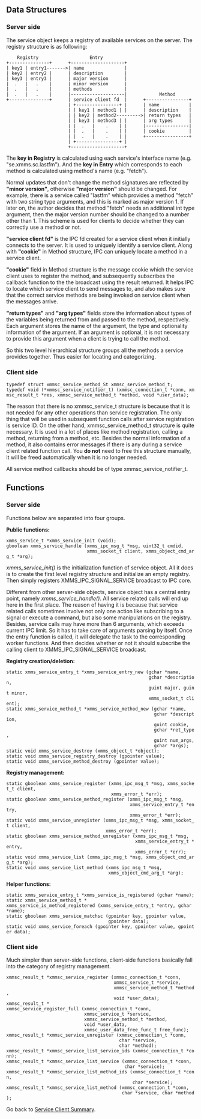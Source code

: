 ==Data Structures==

===Server side===

The service object keeps a registry of available services on the server.  The registry structure is as following:

     Registry                   Entry         
 +---------------+      +--------------------+
 | key1 | entry1------->| name               |
 | key2 | entry2 |      | description        |
 | key3 | entry3 |      | major version      |
 |  .   |   .    |      | minor version      |
 |  .   |   .    |      | methods            |
 |  .   |   .    |      |--------------------|            Method
 +---------------+      | service client fd  |      +----------------+
                        | +----------------+ |      | name           |
                        | | key1 | method1 | |      | description    |
                        | | key2 | method2--------->| return types   |
                        | | key3 | method3 | |      | arg types      |
                        | |  .   |    .    | |      |----------------|
                        | |  .   |    .    | |      | cookie         |
                        | |  .   |    .    | |      +----------------+
                        | +----------------+ |
                        +--------------------+

The '''key in Registry''' is calculated using each service's interface name (e.g. "se.xmms.sc.lastfm").  And the '''key in Entry''' which corresponds to each method is calculated using method's name (e.g. "fetch").

Normal updates that don't change the method signatures are reflected by '''"minor version"''', otherwise '''"major version"''' should be changed.  For example, there is a service called "lastfm" which provides a method "fetch" with two string type arguments, and this is marked as major version 1.  If later on, the author decides that method "fetch" needs an additional int type argument, then the major version number should be changed to a number other than 1.  This scheme is used for clients to decide whether they can correctly use a method or not.

'''"service client fd"''' is the IPC fd created for a service client when it initially connects to the server.  It is used to uniquely identify a service client. Along with '''"cookie"''' in Method structure, IPC can uniquely locate a method in a service client.

'''"cookie"''' field in Method structure is the message cookie which the service client uses to register the method, and subsequently subscribes the callback function to the the broadcast using the result returned.  It helps IPC to locate which service client to send messages to, and also makes sure that the correct service methods are being invoked on service client when the messages arrive.

'''"return types"''' and '''"arg types"''' fields store the information about types of the variables being returned from and passed to the method, respectively.  Each argument stores the name of the argument, the type and optionality information of the argument.  If an argument is optional, it is not necessary to provide this argument when a client is trying to call the method.

So this two level hierarchical structure groups all the methods a service provides together.  Thus easier for locating and categorizing.

===Client side===

 typedef struct xmmsc_service_method_St xmmsc_service_method_t;
 typedef void (*xmmsc_service_notifier_t) (xmmsc_connection_t *conn, xmmsc_result_t *res, xmmsc_service_method_t *method, void *user_data);

The reason that there is no xmmsc_service_t structure is because that it is not needed for any other operations than service registration.  The only thing that will be used in subsequent function calls after service registration is service ID.  On the other hand, xmmsc_service_method_t structure is quite necessary.  It is used in a lot of places like method registration, calling a method, returning from a method, etc.  Besides the normal information of a method, it also contains error messages if there is any during a service client related function call.  You '''do not''' need to free this structure manually, it will be freed automatically when it is no longer needed.

All service method callbacks should be of type xmmsc_service_notifier_t.

==Functions==

===Server side===

Functions below are separated into four groups.

'''Public functions:'''
 xmms_service_t *xmms_service_init (void);
 gboolean xmms_service_handle (xmms_ipc_msg_t *msg, uint32_t cmdid,
                               xmms_socket_t client, xmms_object_cmd_arg_t *arg);

''xmms_service_init()'' is the initialization function of service object.  All it does is to create the first level registry structure and initialize an empty registry.  Then simply registers XMMS_IPC_SIGNAL_SERVICE broadcast to IPC core.

Different from other server-side objects, service object has a central entry point, namely ''xmms_service_handle()''.  All service related calls will end up here in the first place.  The reason of having it is because that service related calls sometimes involve not only one action like subscribing to a signal or execute a command, but also some manipulations on the registry.  Besides, service calls may have more than 6 arguments, which exceeds current IPC limit.  So it has to take care of arguments parsing by itself.  Once the entry function is called, it will delegate the task to the corresponding worker functions.  And then decides whether or not it should subscribe the calling client to XMMS_IPC_SIGNAL_SERVICE broadcast.

'''Registry creation/deletion:'''
 static xmms_service_entry_t *xmms_service_entry_new (gchar *name,
                                                      gchar *description,
                                                      guint major, guint minor,
                                                      xmms_socket_t client);
 static xmms_service_method_t *xmms_service_method_new (gchar *name,
                                                        gchar *description,
                                                        guint cookie,
                                                        gchar *ret_type,
                                                        guint num_args,
                                                        gchar *args);
 static void xmms_service_destroy (xmms_object_t *object);
 static void xmms_service_registry_destroy (gpointer value);
 static void xmms_service_method_destroy (gpointer value);

'''Registry management:'''
 static gboolean xmms_service_register (xmms_ipc_msg_t *msg, xmms_socket_t client,
                                        xmms_error_t *err);
 static gboolean xmms_service_method_register (xmms_ipc_msg_t *msg,
                                               xmms_service_entry_t *entry,
                                               xmms_error_t *err);
 static void xmms_service_unregister (xmms_ipc_msg_t *msg, xmms_socket_t client,
                                      xmms_error_t *err);
 static gboolean xmms_service_method_unregister (xmms_ipc_msg_t *msg,
                                                 xmms_service_entry_t *entry,
                                                 xmms_error_t *err);
 static void xmms_service_list (xmms_ipc_msg_t *msg, xmms_object_cmd_arg_t *arg);
 static void xmms_service_list_method (xmms_ipc_msg_t *msg,
                                       xmms_object_cmd_arg_t *arg);

'''Helper functions:'''
 static xmms_service_entry_t *xmms_service_is_registered (gchar *name);
 static xmms_service_method_t *
 xmms_service_is_method_registered (xmms_service_entry_t *entry, gchar *name);
 static gboolean xmms_service_matchsc (gpointer key, gpointer value,
                                       gpointer data);
 static void xmms_service_foreach (gpointer key, gpointer value, gpointer data);

===Client side===

Much simpler than server-side functions, client-side functions basically fall into the category of registry management.
 xmmsc_result_t *xmmsc_service_register (xmmsc_connection_t *conn,
                                         xmmsc_service_t *service,
                                         xmmsc_service_method_t *method,
                                         void *user_data);
 xmmsc_result_t *
 xmmsc_service_register_full (xmmsc_connection_t *conn,
                              xmmsc_service_t *service,
                              xmmsc_service_method_t *method,
                              void *user_data,
                              xmmsc_user_data_free_func_t free_func);
 xmmsc_result_t *xmmsc_service_unregister (xmmsc_connection_t *conn,
                                           char *service,
                                           char *method);
 xmmsc_result_t *xmmsc_service_list_service_ids (xmmsc_connection_t *conn);
 xmmsc_result_t *xmmsc_service_list_service (xmmsc_connection_t *conn,
                                             char *service);
 xmmsc_result_t *xmmsc_service_list_method_ids (xmmsc_connection_t *conn,
                                                char *service);
 xmmsc_result_t *xmmsc_service_list_method (xmmsc_connection_t *conn,
                                            char *service, char *method);

Go back to [[Summer of Code 2007/Service Clients|Service Client Summary]].